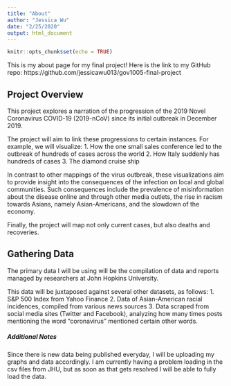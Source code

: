 ```yaml
---
title: "About"
author: "Jessica Wu"
date: "2/25/2020"
output: html_document
---
```


```r
knitr::opts_chunk$set(echo = TRUE)
```

This is my about page for my final project! Here is the link to my GitHub repo:
https://github.com/jessicawu013/gov1005-final-project

## Project Overview

This project explores a narration of the progression of the 2019 Novel Coronavirus COVID-19 (2019-nCoV) since its initial outbreak in December 2019. 

The project will aim to link these progressions to certain instances.
For example, we will visualize:
1. How the one small sales conference led to the outbreak of hundreds of cases 
across the world
2. How Italy suddenly has hundreds of cases
3. The diamond cruise ship

In contrast to other mappings of the virus outbreak,  these visualizations aim 
to provide insight into the consequences of the infection on local and global 
communities. Such consequences include the prevalence of misinformation about 
the disease online and through other media outlets, the rise in racism towards 
Asians, namely Asian-Americans, and the slowdown of the economy. 

Finally, the project will map not only current cases, but also deaths and recoveries.

## Gathering Data

The primary data I will be using will be the compilation of data and reports managed by researchers at John Hopkins University. 

This data will be juxtaposed against several other datasets, as follows:
 1. S&P 500 Index from Yahoo Finance
 2. Data of Asian-American racial incidences, compiled from various news sources
 3. Data scraped from social media sites (Twitter and Facebook), analyzing how 
 many times posts mentioning the word "coronavirus" mentioned certain other words. 

##### Additional Notes

Since there is new data being published everyday, I will be uploading my graphs
and data accordingly. I am currently having a problem loading in the csv files 
from JHU, but as soon as that gets resolved I will be able to fully load the data.
